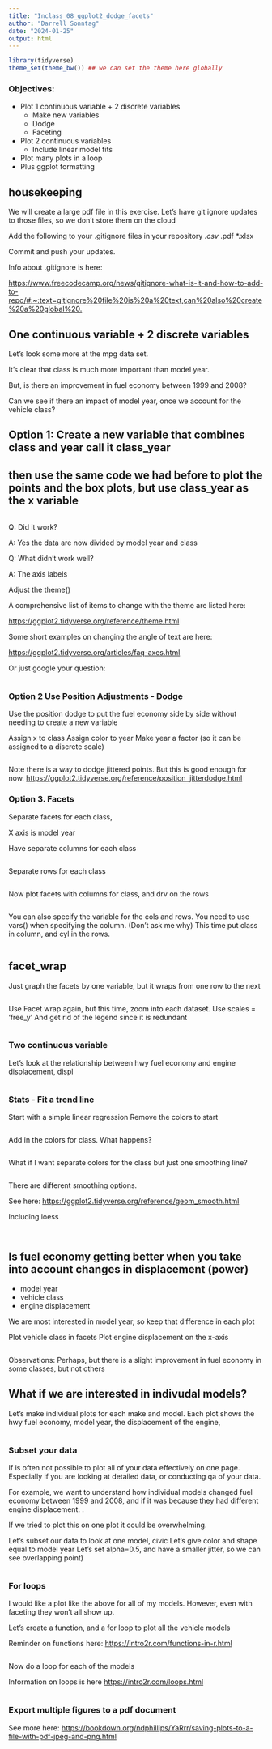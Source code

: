 ```yaml
---
title: "Inclass_08_ggplot2_dodge_facets"
author: "Darrell Sonntag"
date: "2024-01-25"
output: html
---
```


```r

library(tidyverse)
theme_set(theme_bw()) ## we can set the theme here globally

```
### Objectives:
- Plot 1 continuous variable + 2 discrete variables
  - Make new variables
  - Dodge
  - Faceting
- Plot 2 continuous variables
  - Include linear model fits
- Plot many plots in a loop
- Plus ggplot formatting 


## housekeeping
We will create a large pdf file in this exercise. Let's have git ignore updates to those files, so we don't store them on the cloud

Add the following to your .gitignore files in your repository
*.csv
*.pdf
*.xlsx

Commit and push your updates. 

Info about .gitignore is here: 

<https://www.freecodecamp.org/news/gitignore-what-is-it-and-how-to-add-to-repo/#:~:text=gitignore%20file%20is%20a%20text,can%20also%20create%20a%20global%20.>


## One continuous variable + 2 discrete variables

Let's look some more at the mpg data set. 

It's clear that class is much more important than model year. 

But, is there an improvement in fuel economy between 1999 and 2008? 

Can we see if there an impact of model year, once we account for the vehicle class?


## Option 1:  Create a new variable that combines class and year call it class_year

## then use the same code we had before to plot the points and the box plots, but use class_year as the x variable

```r


```
Q: Did it work?

A: Yes the data are now divided by model year and class

Q: What didn't work well?

A: The axis labels

Adjust the theme()

A comprehensive list of items to change with the theme are listed here: 

<https://ggplot2.tidyverse.org/reference/theme.html>

Some short examples on changing the angle of text are here: 

<https://ggplot2.tidyverse.org/articles/faq-axes.html>

Or just google your question: 

```r


```
### Option 2 Use Position Adjustments - Dodge
Use the position dodge to put the fuel economy side by side without needing to create a new variable 

Assign x to class
Assign color to year
Make year a factor (so it can be assigned to a discrete scale)


```r


```
Note there is a way to dodge jittered points. But this is good enough for now. 
<https://ggplot2.tidyverse.org/reference/position_jitterdodge.html>

### Option 3. Facets

Separate facets for each class, 

X axis is model year

Have separate columns for each class

```r



```


Separate rows for each class

```r


```

Now plot facets with columns for class, and drv on the rows


```r

 

```
You can also specify the variable for the cols and rows. 
You need to use vars() when specifying the column. (Don't ask me why)
This time put class in column, and cyl in the rows. 
```r



```


## facet_wrap

Just graph the facets by one variable, but it wraps from one row to the next 
```r

 

```

Use Facet wrap again, but this time, zoom into each dataset. 
Use scales = 'free_y'
And get rid of the legend since it is redundant

```r
 
```

### Two continuous variable

Let's look at the relationship between hwy fuel economy and engine displacement, displ

```r


```

### Stats - Fit a trend line

Start with a simple linear regression
Remove the colors to start

```r

```

Add in the colors for class. 
What happens?

```r

```

What if I want separate colors for the class but just one smoothing line?


```r


```



There are different smoothing options. 

See here: <https://ggplot2.tidyverse.org/reference/geom_smooth.html>

Including loess

```r

```

```r


```

## Is fuel economy getting better when you take into account changes in displacement (power)
- model year 
- vehicle class
- engine displacement

We are most interested in model year, so keep that difference in each plot

Plot vehicle class in facets
Plot engine displacement on the x-axis


```r

```
Observations: Perhaps, but there is a slight improvement in fuel economy in some classes, but not others


## What if we are interested in indivudal models?

Let's make individual plots for each make and model. 
Each plot shows the hwy fuel economy, model year, the displacement of the engine, 

```r



```

### Subset your data

If is often not possible to plot all of your data effectively on one page. 
Especially if you are looking at detailed data, or conducting qa of your data. 

For example, we want to understand how individual models changed fuel economy between 1999 and 2008, and if it was because they had different engine displacement. . 

If we tried to plot this on one plot it could be overwhelming.

Let's subset our data to look at one model, civic
Let's give color and shape equal to model year 
Let's set alpha=0.5, and have a smaller jitter, so we can see overlapping point)



```r




```
### For loops

I would like a plot like the above for all of my models. 
However, even with faceting they won't all show up. 

Let's create a function, and a for loop to plot all the vehicle models

Reminder on functions here: <https://intro2r.com/functions-in-r.html>



```r




```


Now do a loop for each of the models

Information on loops is here
<https://intro2r.com/loops.html>

```r



```

### Export multiple figures to a pdf document

See more here: <https://bookdown.org/ndphillips/YaRrr/saving-plots-to-a-file-with-pdf-jpeg-and-png.html>

```r



```




